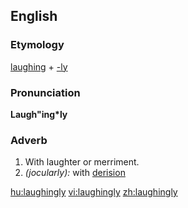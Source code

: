 ==English==

===Etymology===
[[laughing]] + [[-ly]]

===Pronunciation===
'''Laugh"ing*ly'''

===Adverb===
{{infl|en|adverb}}

# With laughter or merriment.
# ''(jocularly):'' with [[derision]]

[[hu:laughingly]]
[[vi:laughingly]]
[[zh:laughingly]]